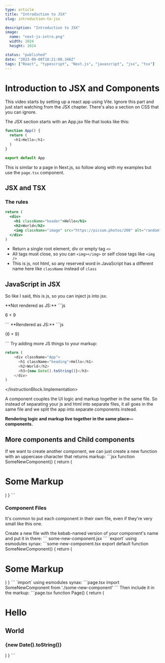 ```yaml
---
type: article
title: "Introduction to JSX"
slug: introduction-to-jsx

description: "Introduction to JSX"
image:
  name: "next-js-intro.png"
  width: 1024
  height: 1024

status: "published"
date: "2023-09-08T18:21:08.346Z"
tags: ["React", "typescript", "Next.js", "javascript", "jsx", "tsx"]
---
```


# Introduction to JSX and Components

<YouTube videoId="PbkwqVZsUgs" startTime={230} />

This video starts by setting up a react app using Vite. Ignore this part and just start watching from the JSX chapter. There's also a section on CSS that you can ignore.

The JSX section starts with an App.jsx file that looks like this:

```js
function App() {
  return (
    <h1>Hello</h1>
  )
}

export default App
```

This is similar to a page in Next.js, so follow along with my examples but use the `page.tsx` component. 

## JSX and TSX

### The rules 


```some-component.jsx
return (
  <div>
    <h1 className="header">Hello</h1>
    <h2>World</h2>
    <img className="image" src="https://picsum.photos/200" alt="random"></img>
  </div>
)
```

* Return a single root element, div or empty tag `<>`
* All tags must close, so you can `<img></img>` or self close tags like `<img />`
* This is js, not html, so any reserved word in JavaScript has a different name here like `className` instead of `class`


## JavaScript in JSX

So like I said, this is js, so you can inject js into jsx. 

<ExampleBlock>
  <ExampleBlock.Action>
    **Not rendered as JS:**
  </ExampleBlock.Action>
  <ExampleBlock.Implementation>
    ```js 
    <p>6 + 9</p>
    ```
  </ExampleBlock.Implementation>
</ExampleBlock>


<ExampleBlock>
  <ExampleBlock.Action>
    **Rendered as JS:**
  </ExampleBlock.Action>
  <ExampleBlock.Implementation>
    ```js
    <p>{6 + 9}</p>
    ```
  </ExampleBlock.Implementation>
</ExampleBlock>


<InstructionBlock>
  <InstructionBlock.Action>
    Try adding more JS things to your markup:
  </InstructionBlock.Action>
  <InstructionBlock.Implementation>

  ```js
  return (
      <div className="App">
        <h1 className="heading">Hello</h1>
        <h2>World</h2>
        <h3>{new Date().toString()}</h3>
      </div>
  )
  ```
  </InstructionBlock.Implementation>
</InstructionBlock>


A component couples the UI logic and markup together in the same file. So instead of separating your js and html into separate files, it all goes in the same file and we split the app into separate components instead. 

**Rendering logic and markup live together in the same place—components.**


## More components and Child components


<InstructionBlock>
  <InstructionBlock.Action>
    If we want to create another component, we can just create a new function with an uppercase character that returns markup:
  </InstructionBlock.Action>
  <InstructionBlock.Implementation>
    ```jsx
    function SomeNewComponent() {
      return (
        <h1>Some Markup</h1>
      )
    }
    ```
  </InstructionBlock.Implementation>
</InstructionBlock>

### Component Files

It's common to put each component in their own file, even if they're very small like this one.

<InstructionBlock>
  <InstructionBlock.Action>
    Create a new file with the kebab-named version of your component's name and put it in there:
  </InstructionBlock.Action>
  <InstructionBlock.Implementation>
    ```
    some-new-component.jsx
    ```
  </InstructionBlock.Implementation>
</InstructionBlock>

<InstructionBlock>
  <InstructionBlock.Action>
    `export` using esmodules synax:
  </InstructionBlock.Action>
  <InstructionBlock.Implementation>
    ```some-new-component.tsx
      export default function SomeNewComponent() {
        return (
          <h1>Some Markup</h1>
        )
      }
      ```
  </InstructionBlock.Implementation>
</InstructionBlock>


<InstructionBlock>
  <InstructionBlock.Action>
    `import` using esmodules synax:
  </InstructionBlock.Action>
  <InstructionBlock.Implementation>
    ```page.tsx
    import SomeNewComponent from './some-new-component'
    ```
  </InstructionBlock.Implementation>
</InstructionBlock>




<InstructionBlock>
  <InstructionBlock.Action>
    Then include it in the markup:
  </InstructionBlock.Action>
  <InstructionBlock.Implementation>
    ```page.tsx
    function Page() {
      return (
        <div className="App">
          <h1 className="heading">Hello</h1>
          <h2>World</h2>
          <h3>{new Date().toString()}</h3>
          <SomeNewComponent />
        </div>
      )
    }
        ```
  </InstructionBlock.Implementation>
</InstructionBlock>
